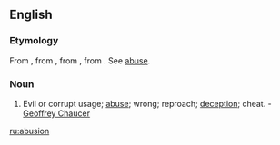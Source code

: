 ==English==

===Etymology===
From {{etyl|ang|en}} {{term|abusion|lang=ang}}, from  {{etyl|fro|en}} {{term|abusion|lang=fro}}, from {{etyl|la|en}} {{term|abusio|abūsiō|lang=la|abuse, misuse}}, from {{term|abutor|abūtor|misuse|lang=la}}. See [[abuse#Etymology 2|abuse]].

===Noun===
{{en-noun}}

# Evil or corrupt usage; [[abuse]]; wrong; reproach; [[deception]]; cheat. - [[w:Geoffrey Chaucer|Geoffrey Chaucer]]

[[ru:abusion]]